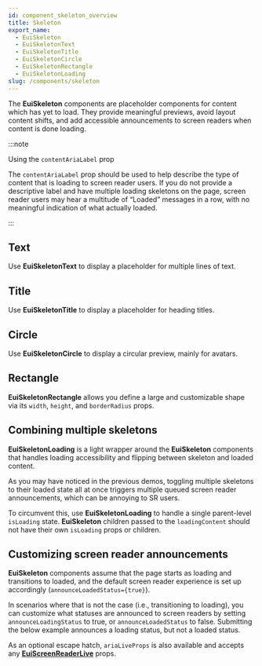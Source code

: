 ```yaml
---
id: component_skeleton_overview
title: Skeleton
export_name:
  - EuiSkeleton
  - EuiSkeletonText
  - EuiSkeletonTitle
  - EuiSkeletonCircle
  - EuiSkeletonRectangle
  - EuiSkeletonLoading
slug: /components/skeleton
---
```


The **EuiSkeleton** components are placeholder components for content which has yet to load.
They provide meaningful previews, avoid layout content shifts, and add accessible announcements
to screen readers when content is done loading.

:::note

Using the `contentAriaLabel` prop

The `contentAriaLabel` prop should be used to help describe the type of content that is loading
to screen reader users. If you do not provide a descriptive label and have multiple loading skeletons
on the page, screen reader users may hear a multitude of “Loaded” messages in a row,
with no meaningful indication of what actually loaded.

:::

## Text

Use **EuiSkeletonText** to display a placeholder for multiple lines of text.

<!-- TODO: Add text example -->

## Title

Use **EuiSkeletonTitle** to display a placeholder for heading titles.

<!-- TODO: Add title example -->

## Circle

Use **EuiSkeletonCircle** to display a circular preview, mainly for avatars.

<!-- TODO: Add circle example -->

## Rectangle

**EuiSkeletonRectangle** allows you define a large and customizable shape via its `width`, `height`,
and `borderRadius` props.

<!-- TODO: Add rectangle example -->

## Combining multiple skeletons

**EuiSkeletonLoading** is a light wrapper around the **EuiSkeleton** components that handles loading accessibility
and flipping between skeleton and loaded content.

As you may have noticed in the previous demos, toggling multiple skeletons to their loaded state all at once triggers
multiple queued screen reader announcements, which can be annoying to SR users.

To circumvent this, use **EuiSkeletonLoading** to handle a single parent-level `isLoading` state. **EuiSkeleton**
children passed to the `loadingContent` should not have their own `isLoading` props or children.

<!-- TODO: Add combining skeletons example -->

## Customizing screen reader announcements

**EuiSkeleton** components assume that the page starts as loading and transitions to loaded, and the default
screen reader experience is set up accordingly (`announceLoadedStatus={true}`).

In scenarios where that is not the case (i.e., transitioning to loading), you can customize what statuses
are announced to screen readers by setting `announceLoadingStatus` to true, or `announceLoadedStatus` to false.
Submitting the below example announces a loading status, but not a loaded status.

As an optional escape hatch, `ariaLiveProps` is also available and accepts
any [**EuiScreenReaderLive**](#/utilities/accessibility#screen-reader-live-region) props.

<!-- TODO: Add customizing screen reader announcements example -->
